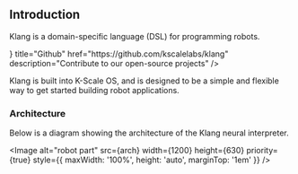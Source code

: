 
## Introduction

Klang is a domain-specific language (DSL) for programming robots.

<Cards>
  <Cards.Card
    icon={<FaGithub />}
    title="Github"
    href="https://github.com/kscalelabs/klang"
    description="Contribute to our open-source projects"
  />
</Cards>

Klang is built into K-Scale OS, and is designed to be a simple and flexible way to get started building robot applications.

### Architecture

Below is a diagram showing the architecture of the Klang neural interpreter.

<Image
  alt="robot part"
  src={arch}
  width={1200}
  height={630}
  priority={true}
  style={{ maxWidth: '100%', height: 'auto', marginTop: '1em' }}
/>
